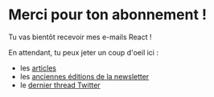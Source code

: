 # Merci pour ton abonnement !

Tu vas bientôt recevoir mes e-mails React !

En attendant, tu peux jeter un coup d'oeil ici :

- les [articles](/articles)
- les [anciennes éditions de la newsletter ](/newsletter)
- le [dernier thread Twitter](https://slo.im/thread)
